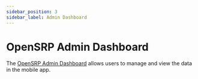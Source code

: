 ```yaml
---
sidebar_position: 3
sidebar_label: Admin Dashboard
---
```


# OpenSRP Admin Dashboard

The [OpenSRP Admin Dashboard](https://github.com/OpenSRP/web) allows users to manage and view the data in the mobile app.
